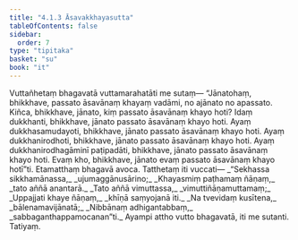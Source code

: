 ```yaml
---
title: "4.1.3 Āsavakkhayasutta"
tableOfContents: false
sidebar:
  order: 7
type: "tipitaka"
basket: "su"
book: "it"
---
```



<DynamicBreadcrumb />

<Division number="102" book="it">

<Paragraph number="741" book="it">
Vuttañhetaṃ bhagavatā vuttamarahatāti me sutaṃ—
</Paragraph>

<Paragraph number="742" book="it">
“Jānatohaṃ, bhikkhave, passato āsavānaṃ khayaṃ vadāmi, no ajānato no apassato. Kiñca, bhikkhave, jānato, kiṃ passato āsavānaṃ khayo hoti? Idaṃ dukkhanti, bhikkhave, jānato passato āsavānaṃ khayo hoti. Ayaṃ dukkhasamudayoti, bhikkhave, jānato passato āsavānaṃ khayo hoti. Ayaṃ dukkhanirodhoti, bhikkhave, jānato passato āsavānaṃ khayo hoti. Ayaṃ dukkhanirodhagāminī paṭipadāti, bhikkhave, jānato passato āsavānaṃ khayo hoti. Evaṃ kho, bhikkhave, jānato evaṃ passato āsavānaṃ khayo hotī”ti. Etamatthaṃ bhagavā avoca. Tatthetaṃ iti vuccati—
</Paragraph>

<Paragraph number="743" type="verses" book="it">
_“Sekhassa sikkhamānassa,_  
_ujumaggānusārino;_  
_Khayasmiṃ paṭhamaṃ ñāṇaṃ,_  
_tato aññā anantarā._  

</Paragraph>

<Paragraph number="744" type="verses" book="it">
_Tato aññā vimuttassa,_  
_vimuttiñāṇamuttamaṃ;_  
_Uppajjati khaye ñāṇaṃ,_  
_khīṇā saṃyojanā iti._  

</Paragraph>

<Paragraph number="745" type="verses" book="it">
_Na tvevidaṃ kusītena,_  
_bālenamavijānatā;_  
_Nibbānaṃ adhigantabbaṃ,_  
_sabbaganthappamocanan”ti._  

</Paragraph>

<Paragraph number="746" book="it">
Ayampi attho vutto bhagavatā, iti me sutanti.

</Paragraph>
</Division>

<Paragraph number="747" type="center" book="it">
Tatiyaṃ.
</Paragraph>